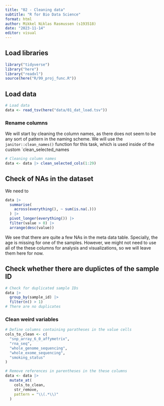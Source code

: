 ---
title: "02 - Cleaning data"
subtitle: "R for Bio Data Science"
format: html
author: Mikkel Niklas Rasmussen (s193518)
date: "2023-11-14"
editor: visual
---

## Load libraries

```{r}
library("tidyverse")
library("here")
library("readxl")
source(here("R/99_proj_func.R"))
```

## Load data
```{r}
# Load data
data <- read_tsv(here("data/01_dat_load.tsv"))
```

### Rename columns
We will start by cleaning the column names, as there does not seem to be any sort of pattern in the naming scheme. We will use the `janitor::clean_names()` function for this task, which is used inside of the custom `clean_selected_names

```{r}
# Cleaning column names
data <- data |> clean_selected_cols(1:29)
```

## Check of NAs in the dataset
We need to 
```{r}
data |>
  summarise(
    across(everything(), ~ sum(is.na(.)))
  ) |>
  pivot_longer(everything()) |>
  filter(value > 0) |>
  arrange(desc(value))
```

We see that there are quite a few NAs in the meta data table. Specially, the age is missing for one of the samples. However, we might not need to use all of the these columns for analysis and visualizations, so we will leave them here for now. 

## Check whether there are duplictes of the sample ID

```{r}
# Check for duplicated sample IDs
data |>
  group_by(sample_id) |>
  filter(n() > 1)
# There are no duplicates
```


### Clean weird variables

```{r}
# Define columns containing paratheses in the value cells
cols_to_clean <- c(
  "snp_array_6_0_affymetrix",
  "rna_seq",
  "whole_genome_sequencing",
  "whole_exome_sequencing",
  "smoking_status"
)

# Remove references in parentheses in the these columns
data <- data |>
  mutate_at(
    cols_to_clean,
    str_remove,
    pattern = "\\(.*\\)"
  )
```

